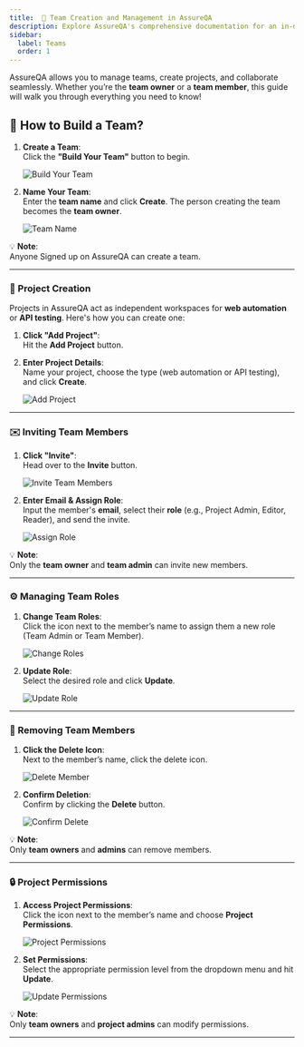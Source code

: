 ```yaml
---
title:  👥 Team Creation and Management in AssureQA
description: Explore AssureQA's comprehensive documentation for an in-depth look at our services and tools.
sidebar:
  label: Teams
  order: 1
---
```


AssureQA allows you to manage teams, create projects, and collaborate seamlessly. Whether you’re the **team owner** or a **team member**, this guide will walk you through everything you need to know!

## 🚀 How to Build a Team?

1. **Create a Team**:  
   Click the **"Build Your Team"** button to begin.

   ![Build Your Team](./TeamImages/B1.png)

2. **Name Your Team**:  
   Enter the **team name** and click **Create**. The person creating the team becomes the **team owner**.

   ![Team Name](./TeamImages/B2.png)

💡 **Note**:  
Anyone Signed up on AssureQA can create a team.

---

### 🌟 Project Creation

Projects in AssureQA act as independent workspaces for **web automation** or **API testing**. Here's how you can create one:

1. **Click "Add Project"**:  
   Hit the **Add Project** button.

2. **Enter Project Details**:  
   Name your project, choose the type (web automation or API testing), and click **Create**.

   ![Add Project](./TeamImages/B4.png)

---

### ✉️ Inviting Team Members

1. **Click "Invite"**:  
   Head over to the **Invite** button.

   ![Invite Team Members](./TeamImages/B5.png)

2. **Enter Email & Assign Role**:  
   Input the member's **email**, select their **role** (e.g., Project Admin, Editor, Reader), and send the invite.

   ![Assign Role](./TeamImages/B6.png)

💡 **Note**:  
Only the **team owner** and **team admin** can invite new members.

---

### ⚙️ Managing Team Roles

1. **Change Team Roles**:  
   Click the icon next to the member’s name to assign them a new role (Team Admin or Team Member).

   ![Change Roles](./TeamImages/B7.png)

2. **Update Role**:  
   Select the desired role and click **Update**.

   ![Update Role](./TeamImages/B8.png)

---

### 🚫 Removing Team Members

1. **Click the Delete Icon**:  
   Next to the member’s name, click the delete icon.

   ![Delete Member](./TeamImages/B9.png)

2. **Confirm Deletion**:  
   Confirm by clicking the **Delete** button.

   ![Confirm Delete](./TeamImages/B10.png)

💡 **Note**:  
Only **team owners** and **admins** can remove members.

---

### 🔒 Project Permissions

1. **Access Project Permissions**:  
   Click the icon next to the member’s name and choose **Project Permissions**.

   ![Project Permissions](./TeamImages/B11.png)

2. **Set Permissions**:  
   Select the appropriate permission level from the dropdown menu and hit **Update**.

   ![Update Permissions](./TeamImages/B12.png)

💡 **Note**:  
Only **team owners** and **project admins** can modify permissions.

---
